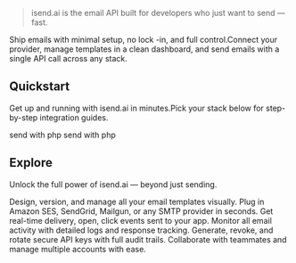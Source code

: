 
> isend.ai is the email API built for developers who just want to send — fast.

Ship emails with minimal setup, no lock -in, and full control.Connect your provider, manage templates in a clean dashboard, and send emails with a single API call across any stack.

## Quickstart

Get up and running with isend.ai in minutes.Pick your stack below for step-by-step integration guides.

<CardGroup cols={2}>
  <Card title="PHP Quickstart" icon='
  <svg
  className="h-6 w-6 overflow-visible ml-1"
  fill="currentcolor"
  viewBox="0 0 16 16"
  xmlns="http://www.w3.org/2000/svg"
>
  <path
    clipRule="evenodd"
    d="M7.9999 13.6496C10.5698 13.6496 12.9461 13.1038 14.7162 12.1728C16.44 11.2661 17.8399 9.84028 17.8399 8.00001C17.8399 6.15974 16.44 4.73389 14.7162 3.82722C12.9461 2.89617 10.5698 2.35043 7.9999 2.35043C5.42997 2.35043 3.05373 2.89617 1.28358 3.82722C-0.440229 4.73389 -1.84009 6.15974 -1.84009 8.00001C-1.84009 9.84028 -0.440229 11.2661 1.28358 12.1728C3.05373 13.1038 5.42997 13.6496 7.9999 13.6496ZM16.8399 8.00001C16.8399 10.5679 12.8821 12.6496 7.9999 12.6496C3.11771 12.6496 -0.840088 10.5679 -0.840088 8.00001C-0.840088 5.43212 3.11771 3.35043 7.9999 3.35043C12.8821 3.35043 16.8399 5.43212 16.8399 8.00001ZM6.87738 4.72751C6.88194 4.70401 6.90252 4.68703 6.92646 4.68703H7.9244C7.93933 4.68703 7.95347 4.6937 7.96297 4.70522C7.97247 4.71674 7.97633 4.7319 7.97348 4.74655L7.7477 5.91034C7.84026 5.91005 7.9323 5.90915 8.02328 5.90826C8.33164 5.90523 8.62788 5.90233 8.89109 5.9236C9.24813 5.95245 9.55863 6.02638 9.76423 6.216C9.87161 6.31473 9.94117 6.42259 9.97569 6.5654C10.0097 6.70601 10.0089 6.87748 9.98244 7.10232C9.94727 7.40106 9.8651 7.80454 9.74965 8.37142L9.74964 8.37145L9.74963 8.3715C9.69183 8.65534 9.62568 8.98014 9.55291 9.35328C9.54833 9.37676 9.52775 9.39371 9.50383 9.39371H8.49295C8.47802 9.39371 8.46387 9.38704 8.45437 9.37552C8.44488 9.364 8.44102 9.34884 8.44386 9.33419C8.52282 8.92716 8.58966 8.5905 8.64516 8.31095L8.6452 8.31076C8.73782 7.8442 8.79885 7.53677 8.83193 7.32694C8.85847 7.15866 8.86601 7.05871 8.85915 6.99197C8.85276 6.92984 8.83413 6.8978 8.80269 6.8641L8.80265 6.86405C8.74366 6.80064 8.64179 6.76909 8.43806 6.75735C8.30039 6.74942 8.12483 6.75064 7.89766 6.75222H7.89756C7.80294 6.75288 7.69936 6.7536 7.58584 6.75374L7.07911 9.35328C7.07453 9.37676 7.05396 9.39371 7.03003 9.39371H6.03318C6.01825 9.39371 6.0041 9.38704 5.9946 9.37552C5.9851 9.36401 5.98125 9.34885 5.98409 9.33419L6.87738 4.72751ZM2.69684 5.95416C2.7014 5.93065 2.72198 5.91368 2.74593 5.91368H4.67706C5.26358 5.91368 5.70732 6.06602 5.98566 6.3872L5.94796 6.42002L5.98574 6.38729L5.98566 6.3872C6.25284 6.69412 6.33382 7.1487 6.26023 7.60473C6.18652 8.06151 5.95682 8.52755 5.59142 8.86359C5.00271 9.41486 4.36602 9.40924 3.44999 9.40117C3.34805 9.40027 3.24265 9.39934 3.13347 9.39914L2.90398 10.5831C2.89942 10.6066 2.87884 10.6236 2.85489 10.6236H1.85156C1.83663 10.6236 1.82249 10.6169 1.81299 10.6054C1.80349 10.5939 1.79963 10.5787 1.80248 10.5641L2.69684 5.95416ZM10.5358 5.95415C10.5403 5.93065 10.5609 5.91368 10.5848 5.91368H12.5171C13.1036 5.91368 13.5473 6.06602 13.8256 6.3872L13.788 6.42003L13.8257 6.38729L13.8256 6.3872C14.0928 6.69412 14.1738 7.1487 14.1002 7.60473C14.0265 8.06152 13.7968 8.52756 13.4314 8.86361C12.8466 9.41043 12.238 9.4066 11.2662 9.40048H11.2662H11.2662H11.2662H11.2661C11.1721 9.39988 11.0746 9.39927 10.9735 9.39913L10.744 10.5831C10.7394 10.6066 10.7188 10.6236 10.6949 10.6236H9.68939C9.67446 10.6236 9.66031 10.6169 9.65081 10.6054C9.64131 10.5939 9.63746 10.5787 9.64031 10.5641L10.5358 5.95415ZM3.65348 6.74077L3.29849 8.56995C3.36057 8.57023 3.42151 8.5709 3.48133 8.57155H3.48135H3.48137H3.48138H3.4814C3.6276 8.57314 3.76717 8.57465 3.90059 8.57041C4.10547 8.56389 4.28973 8.54381 4.4503 8.49113C4.60986 8.43878 4.7459 8.35429 4.85535 8.21803C4.96524 8.08121 5.05079 7.88912 5.10374 7.61781C5.17864 7.22899 5.12314 7.02269 4.9944 6.90717C4.92839 6.84793 4.83845 6.80787 4.72385 6.78174C4.60919 6.7556 4.47305 6.74411 4.31748 6.73973C4.1854 6.736 4.04245 6.73745 3.88872 6.739H3.88871H3.88869H3.88868H3.88866L3.88856 6.739C3.81282 6.73977 3.73445 6.74056 3.65348 6.74077ZM11.4902 6.74077L11.1352 8.56998C11.2034 8.57036 11.2702 8.57129 11.3358 8.57221C11.471 8.57409 11.601 8.57591 11.7268 8.57265C11.9303 8.56738 12.1151 8.54876 12.2771 8.49702C12.438 8.4456 12.5762 8.36154 12.6876 8.22455C12.7995 8.08703 12.8869 7.89302 12.9405 7.61781C13.0154 7.22882 12.9608 7.02253 12.8329 6.90707C12.7674 6.8479 12.6779 6.80786 12.5636 6.78174C12.4493 6.7556 12.3132 6.74411 12.1575 6.73973C12.0252 6.736 11.8816 6.73745 11.727 6.739L11.7268 6.739H11.7268H11.7268H11.7268C11.6506 6.73977 11.5717 6.74056 11.4902 6.74077Z"
    fillRule="evenodd"
  ></path>
</svg>' href="/quickstart/php/introduction">
    send with php
  </Card>
  <Card title="Laravel Quickstart" icon='
<svg
  className="h-6 w-6"
  fill="none"
  height="40"
  viewBox="0 0 16 16"
  width="40"
  xmlns="http://www.w3.org/2000/svg"
>
  <path
    d="M6.69141 2.76562L4.07422 4.27344M6.69141 2.76562L4.07422 1.25781L1.46094 2.76562M6.69141 2.76562V8.74242M4.07422 4.27344L1.46094 2.76562M4.07422 4.27344V10.2397M1.46094 2.76562V11.7266L6.69141 14.7422M6.69141 14.7422V11.7266M6.69141 14.7422L11.9201 11.7266V8.74242M6.69141 11.7266L4.07422 10.2397M6.69141 11.7266L11.9201 8.74242M4.07422 10.2397L6.69141 8.74242M9.31189 4.27344L11.9201 2.76562L14.5365 4.27344M9.31189 4.27344L11.9201 5.77934M9.31189 4.27344V7.24025M11.9201 5.77934L14.5365 4.27344M11.9201 5.77934V8.74242M14.5365 4.27344V7.24025L11.9201 8.74242M11.9201 8.74242L9.31189 7.24025M9.31189 7.24025L6.69141 8.74242"
    stroke="currentcolor"
    strokeLinecap="round"
    strokeLinejoin="round"
    strokeWidth="0.9"
  ></path>
</svg>
' href="/quickstart/php/laravel">
    send with php
  </Card>
</CardGroup>

## Explore

Unlock the full power of isend.ai — beyond just sending.

<CardGroup cols={3}>
  <Card title="Templates" href="/dashboard/templates">
    Design, version, and manage all your email templates visually.
  </Card>
  <Card title="Connectors" href="/dashboard/settings/connectors">
    Plug in Amazon SES, SendGrid, Mailgun, or any SMTP provider in seconds.
  </Card>
  <Card title="Webhooks" href="/dashboard/webhooks">
    Get real-time delivery, open, click events sent to your app.
  </Card>
  <Card title="Email Logs" href="/dashboard/emails/logs">
    Monitor all email activity with detailed logs and response tracking.
  </Card>
  <Card title="API Keys" href="/dashboard/settings/api-keys">
    Generate, revoke, and rotate secure API keys with full audit trails.
  </Card>
  <Card title="Teams & Accounts" href="/dashboard/settings/team">
    Collaborate with teammates and manage multiple accounts with ease.
  </Card>
</CardGroup>